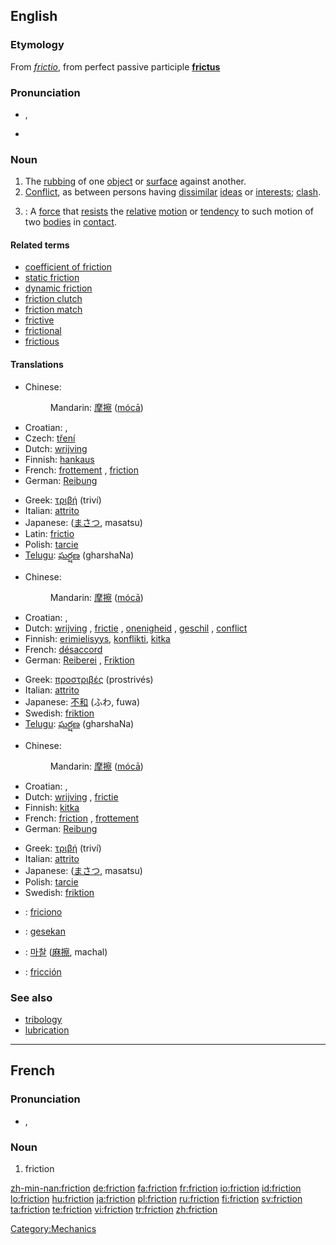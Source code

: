 {{wikipedia|dab=friction (disambiguation)|friction}}
==English==

===Etymology===
From {{etyl|la}} ''[[frictio]]'', from perfect passive participle '''[[frictus]]'''

===Pronunciation===
* {{IPA|/ˈfɹɪkʃən̩/}}, {{SAMPA|/"frIkS@n/}}
* {{rhymes|ɪkʃən}}

===Noun===
{{wikipedia|friction|friction (physical force)}}
{{en-noun|-}}

# The [[rubbing]] of one [[object]] or [[surface]] against another.
# [[conflict|Conflict]], as between persons having [[dissimilar]] [[ideas]] or [[interests]]; [[clash]].
# {{context|Physics}}: A [[force]] that [[resist]]s the [[relative]] [[motion]] or [[tendency]] to such motion of two [[bodies]] in [[contact]].

====Related terms====
* [[coefficient of friction]]
* [[static friction]]
* [[dynamic friction]]
* [[friction clutch]]
* [[friction match]]
* [[frictive]]
* [[frictional]]
* [[frictious]]

====Translations====
{{trans-top|The rubbing of one object or surface against another}}
* Chinese:
*: Mandarin: [[摩擦]] ([[mócā]])
* Croatian: {{t|hr|trenje|alt=trénje|n}}, {{t|hr|frikcija|alt=frìkcija|f}}
* Czech: [[tření]] {{n}}
* Dutch: [[wrijving]] {{f}}
* Finnish: [[hankaus]]
* French: [[frottement]] {{m}}, [[friction]] {{f}}
* German: [[Reibung]] {{f}}
{{trans-mid}}
* Greek: [[τριβή]] (triví) {{f}}
* Italian: [[attrito]] {{m}}
* Japanese: {{Jpan|[[摩擦]]}} ([[まさつ]], masatsu)
* Latin: [[frictio]] {{f}}
* Polish: [[tarcie]] {{n}}
* [[Telugu]]: [[ఘర్షణ]] (gharshaNa)
{{trans-bottom}}

{{trans-top|conflict}}
* Chinese:
*: Mandarin: [[摩擦]] ([[mócā]])
* Croatian: {{t|hr|trenje|alt=trénje|n}}, {{t|hr|frikcija|alt=frìkcija|f}}
* Dutch: [[wrijving]] {{f}}, [[frictie]] {{f}}, [[onenigheid]] {{f}}, [[geschil]] {{n}}, [[conflict]] {{n}}
* Finnish: [[erimielisyys]], [[konflikti]], [[kitka]]
* French: [[désaccord]] {{m}}
* German: [[Reiberei]] {{f}}, [[Friktion]] {{f}}
{{trans-mid}}
* Greek: [[προστριβές]] (prostrivés) {{f|p}}
* Italian: [[attrito]] {{m}}
* Japanese: [[不和]] (ふわ, fuwa)
* Swedish: [[friktion]] {{c}}
* [[Telugu]]: [[ఘర్షణ]] (gharshaNa)
{{trans-bottom}}

{{trans-top|A force that resists the relative motion or tendency to such motion of two bodies in contact}}
* Chinese:
*: Mandarin: [[摩擦]] ([[mócā]])
* Croatian: {{t|hr|trenje|alt=trénje|n}}, {{t|hr|frikcija|alt=frìkcija|f}}
* Dutch: [[wrijving]] {{f}}, [[frictie]] {{f}}
* Finnish: [[kitka]]
* French: [[friction]] {{f}}, [[frottement]] {{m}}
* German: [[Reibung]] {{f}}
{{trans-mid}}
* Greek: [[τριβή]] (triví) {{f}}
* Italian: [[attrito]] {{m}}
* Japanese: {{Jpan|[[摩擦]]}} ([[まさつ]], masatsu)
* Polish: [[tarcie]] {{n}}
* Swedish: [[friktion]] {{c}}
{{trans-bottom}}

{{checktrans-top}}
* {{ttbc|Ido}}: [[friciono]]
* {{ttbc|Indonesian}}: [[gesek|gesekan]]
{{checktrans-mid}}
* {{ttbc|Korean}}: [[마찰]] ([[麻擦]], machal)
* {{ttbc|Spanish}}: [[fricción]] {{f}}
{{checktrans-bottom}}

===See also===
* [[tribology]]
* [[lubrication]]

[[Category:Mechanics]]

----

==French==

===Pronunciation===
* {{IPA|/fʁik.sjɔ̃/|lang=fr}}, {{SAMPA|/fRik.sjO~/}}

===Noun===
{{fr-noun|f}}

# friction

[[zh-min-nan:friction]]
[[de:friction]]
[[fa:friction]]
[[fr:friction]]
[[io:friction]]
[[id:friction]]
[[lo:friction]]
[[hu:friction]]
[[ja:friction]]
[[pl:friction]]
[[ru:friction]]
[[fi:friction]]
[[sv:friction]]
[[ta:friction]]
[[te:friction]]
[[vi:friction]]
[[tr:friction]]
[[zh:friction]]
